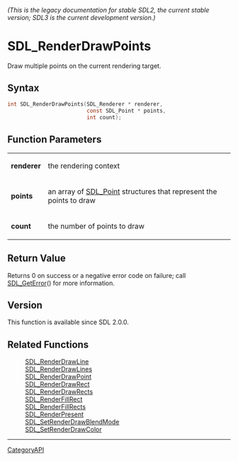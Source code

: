 ====== (This is the legacy documentation for stable SDL2, the current stable version; SDL3 is the current development version.) ======
= SDL_RenderDrawPoints =

Draw multiple points on the current rendering target.

== Syntax ==

<syntaxhighlight lang='c'>
int SDL_RenderDrawPoints(SDL_Renderer * renderer,
                         const SDL_Point * points,
                         int count);
</syntaxhighlight>

== Function Parameters ==

{|
|'''renderer'''
|the rendering context
|-
|'''points'''
|an array of [[SDL_Point]] structures that represent the points to draw
|-
|'''count'''
|the number of points to draw
|}

== Return Value ==

Returns 0 on success or a negative error code on failure; call
[[SDL_GetError]]() for more information.

== Version ==

This function is available since SDL 2.0.0.

== Related Functions ==

:[[SDL_RenderDrawLine]]
:[[SDL_RenderDrawLines]]
:[[SDL_RenderDrawPoint]]
:[[SDL_RenderDrawRect]]
:[[SDL_RenderDrawRects]]
:[[SDL_RenderFillRect]]
:[[SDL_RenderFillRects]]
:[[SDL_RenderPresent]]
:[[SDL_SetRenderDrawBlendMode]]
:[[SDL_SetRenderDrawColor]]

----
[[CategoryAPI]]


